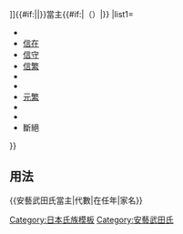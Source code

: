 {{Navbox
|bodyclass=hlist

|name=安藝武田氏當主
|title=[[File:Japanese Crest Takedabishi.svg|20px|武田菱紋]][[武田氏|{{#if:{{{3|}}}|{{{3|}}}|安藝武田氏}}]]{{#if:{{{1|}}}|{{{1|}}}|}}當主{{#if:{{{2|}}}|（{{{2|}}}）|}}
|list1=
*{{Link-ja|武田氏信|武田氏信|氏信}}
*[[武田信在|信在]]
*[[武田信守|信守]]
*[[武田信繁 (室町時代)|信繁]]
*{{Link-ja|武田信賢|武田信賢|信賢}}
*{{Link-ja|武田元綱|武田元綱|元綱}}
*[[武田元繁|元繁]]
*{{Link-ja|武田光和|武田光和|光和}}
*{{Link-ja|武田信實|武田信実|信實}}
*斷絕
}}<noinclude>
== 用法 ==
<nowiki>{{安藝武田氏當主|代數|在任年|家名}}</nowiki>
[[Category:日本氏族模板]]
[[Category:安藝武田氏]]
</noinclude>